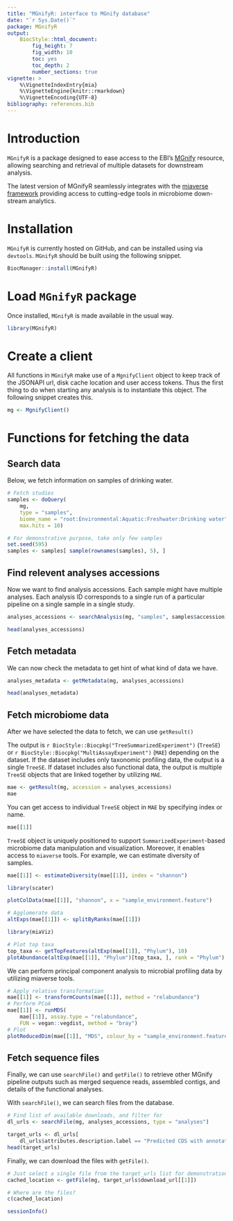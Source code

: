 ```yaml
---
title: "MGnifyR: interface to MGnify database"
date: "`r Sys.Date()`"
package: MGnifyR
output:
    BiocStyle::html_document:
        fig_height: 7
        fig_width: 10
        toc: yes
        toc_depth: 2
        number_sections: true
vignette: >
    %\VignetteIndexEntry{mia}
    %\VignetteEngine{knitr::rmarkdown}
    %\VignetteEncoding{UTF-8}
bibliography: references.bib
---
```


# Introduction

`MGnifyR` is a package designed to ease access to the EBI's
[MGnify](https://www.ebi.ac.uk/metagenomics) resource, allowing searching and
retrieval of multiple datasets for downstream analysis.

The latest version of MGnifyR seamlessly integrates with the
[miaverse framework](https://microbiome.github.io/) providing access to
cutting-edge tools in microbiome down-stream analytics. 

# Installation

`MGnifyR` is currently hosted on GitHub, and can be installed using via
`devtools`. `MGnifyR` should be built using the following snippet.

```r
BiocManager::install(MGnifyR)
```

# Load `MGnifyR` package

Once installed, `MGnifyR` is made available in the usual way.

```r
library(MGnifyR)
```

# Create a client

All functions in `MGnifyR` make use of a `MgnifyClient` object to keep track
of the JSONAPI url, disk cache location and user access tokens. Thus the first
thing to do when starting any analysis is to instantiate this object. The
following snippet creates this.

```r
mg <- MgnifyClient()
```

# Functions for fetching the data

## Search data

Below, we fetch information on samples of drinking water.

```r
# Fetch studies
samples <- doQuery(
    mg,
    type = "samples",
    biome_name = "root:Environmental:Aquatic:Freshwater:Drinking water",
    max.hits = 10)

# For demonstrative purpose, take only few samples
set.seed(595)
samples <- samples[ sample(rownames(samples), 5), ]
```

## Find relevent **analyses** accessions

Now we want to find analysis accessions. Each sample might have multiple
analyses. Each analysis ID corresponds to a single run of a particular pipeline
on a single sample in a single study.

```r
analyses_accessions <- searchAnalysis(mg, "samples", samples$accession)

head(analyses_accessions)
```

## Fetch metadata

We can now check the metadata to get hint of what kind of data we have.

```r
analyses_metadata <- getMetadata(mg, analyses_accessions)

head(analyses_metadata)
```

## Fetch microbiome data

After we have selected the data to fetch, we can use `getResult()`

The output is `r BiocStyle::Biocpkg("TreeSummarizedExperiment")` (`TreeSE`) or
`r BiocStyle::Biocpkg("MultiAssayExperiment")` (`MAE`) depending on the dataset.
If the dataset includes only taxonomic profiling data, the output is a single
`TreeSE`. If dataset includes also functional data, the output is multiple
`TreeSE` objects that are linked together by utilizing `MAE`.

```r
mae <- getResult(mg, accession = analyses_accessions)
mae
```

You can get access to individual `TreeSE` object in `MAE` by specifying
index or name.

```r
mae[[1]]
```

`TreeSE` object is uniquely positioned to support `SummarizedExperiment`-based
microbiome data manipulation and visualization. Moreover, it enables access
to `miaverse` tools. For example, we can estimate diversity of samples.

```r
mae[[1]] <- estimateDiversity(mae[[1]], index = "shannon")

library(scater)

plotColData(mae[[1]], "shannon", x = "sample_environment.feature")
```


```r
# Agglomerate data
altExps(mae[[1]]) <- splitByRanks(mae[[1]])

library(miaViz)

# Plot top taxa
top_taxa <- getTopFeatures(altExp(mae[[1]], "Phylum"), 10)
plotAbundance(altExp(mae[[1]], "Phylum")[top_taxa, ], rank = "Phylum")
```

We can perform principal component analysis to microbial profiling data by
utilizing miaverse tools.

```r
# Apply relative transformation
mae[[1]] <- transformCounts(mae[[1]], method = "relabundance")
# Perform PCoA
mae[[1]] <- runMDS(
    mae[[1]], assay.type = "relabundance",
    FUN = vegan::vegdist, method = "bray")
# Plot
plotReducedDim(mae[[1]], "MDS", colour_by = "sample_environment.feature")
```

## Fetch sequence files
Finally, we can use `searchFile()` and `getFile()` to retrieve other MGnify
pipeline outputs such as merged sequence reads, assembled contigs, and details
of the functional analyses.

With `searchFile()`, we can search files from the database.

```r
# Find list of available downloads, and filter for 
dl_urls <- searchFile(mg, analyses_accessions, type = "analyses")
```

```r
target_urls <- dl_urls[
    dl_urls$attributes.description.label == "Predicted CDS with annotation", ]
head(target_urls)
```

Finally, we can download the files with `getFile()`.

```r
# Just select a single file from the target_urls list for demonstration.
cached_location <- getFile(mg, target_urls$download_url[[1]])

# Where are the files?
c(cached_location)
```

```r
sessionInfo()
```
